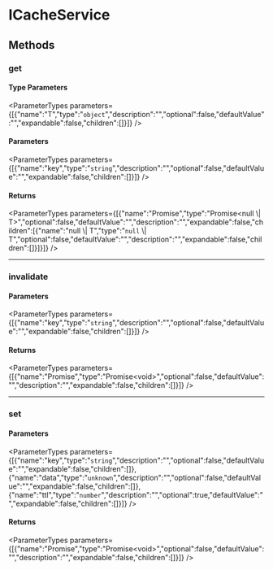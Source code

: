 
# ICacheService

## Methods

### get

#### Type Parameters

<ParameterTypes parameters={[{"name":"T","type":"`object`","description":"","optional":false,"defaultValue":"","expandable":false,"children":[]}]} />

#### Parameters

<ParameterTypes parameters={[{"name":"key","type":"`string`","description":"","optional":false,"defaultValue":"","expandable":false,"children":[]}]} />

#### Returns

<ParameterTypes parameters={[{"name":"Promise","type":"Promise&#60;null \\| T&#62;","optional":false,"defaultValue":"","description":"","expandable":false,"children":[{"name":"null \\| T","type":"`null` \\| T","optional":false,"defaultValue":"","description":"","expandable":false,"children":[]}]}]} />

___

### invalidate

#### Parameters

<ParameterTypes parameters={[{"name":"key","type":"`string`","description":"","optional":false,"defaultValue":"","expandable":false,"children":[]}]} />

#### Returns

<ParameterTypes parameters={[{"name":"Promise","type":"Promise&#60;void&#62;","optional":false,"defaultValue":"","description":"","expandable":false,"children":[]}]} />

___

### set

#### Parameters

<ParameterTypes parameters={[{"name":"key","type":"`string`","description":"","optional":false,"defaultValue":"","expandable":false,"children":[]},{"name":"data","type":"`unknown`","description":"","optional":false,"defaultValue":"","expandable":false,"children":[]},{"name":"ttl","type":"`number`","description":"","optional":true,"defaultValue":"","expandable":false,"children":[]}]} />

#### Returns

<ParameterTypes parameters={[{"name":"Promise","type":"Promise&#60;void&#62;","optional":false,"defaultValue":"","description":"","expandable":false,"children":[]}]} />
